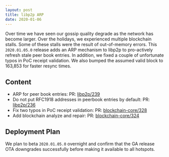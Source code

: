 ```yaml
---
layout: post
title: libp2p ARP
date: 2020-01-06
---
```


Over time we have seen our gossip quality degrade as the network has become larger. Over the
holidays, we experienced multiple blockchain stalls. Some of these stalls were the result of
out-of-memory errors. This `2020.01.05.0` release adds an ARP mechanism to libp2p to pro-actively
refresh stale peer book entries. In addition, we fixed a couple of unfortunate typos in PoC receipt
validation. We also bumped the assumed valid block to 163,853 for faster resync times.

## Content

- ARP for peer book entries: PR: [libp2p/239](https://github.com/helium/erlang-libp2p/pull/239)
- Do not put RFC1918 addresses in peerbook entries by default: PR:
  [libp2p/236](https://github.com/helium/erlang-libp2p/pull/236)
- Fix two typos in PoC receipt validation: PR:
  [blockchain-core/328](https://github.com/helium/blockchain-core/pull/328)
- Add blockchain analyze and repair: PR:
  [blockchain-core/324](https://github.com/helium/blockchain-core/pull/324)

## Deployment Plan

We plan to beta `2020.01.05.0` overnight and confirm that the GA release OTA downgrades successfully
before making it available to all hotspots.
